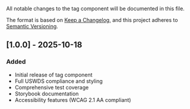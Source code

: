 
<Meta title="Data Display/Tag/Changelog" />

All notable changes to the tag component will be documented in this file.

The format is based on [Keep a Changelog](https://keepachangelog.com/en/1.0.0/),
and this project adheres to [Semantic Versioning](https://semver.org/spec/v2.0.0.html).

## [1.0.0] - 2025-10-18

### Added

- Initial release of tag component
- Full USWDS compliance and styling
- Comprehensive test coverage
- Storybook documentation
- Accessibility features (WCAG 2.1 AA compliant)
